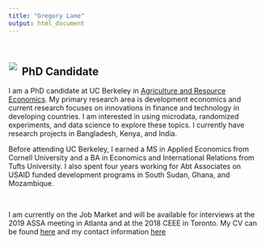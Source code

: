 ```yaml
---
title: "Gregory Lane"
output: html_document
---
```


<br>


<div style= "float:left; position: relative; top: -5px; left: -10px; margin: 0 0 0 0.75em">
![](photos/headshot3_small.jpg)
</div>

<div>
## PhD Candidate

I am a PhD candidate at UC Berkeley in [Agriculture and Resource Economics](https://are.berkeley.edu/). My primary research area is development economics and current research focuses on innovations in finance and technology in developing countries. I am interested in using microdata, randomized experiments, and data science to explore these topics. I currently have research projects in Bangladesh, Kenya, and India.   

Before attending UC Berkeley, I earned a MS in Applied Economics from Cornell University and a BA in Economics and International Relations from Tufts University. I also spent four years working for Abt Associates on USAID funded development programs in South Sudan, Ghana, and Mozambique.

<br/>

I am currently on the Job Market and will be available for interviews at the 2019 ASSA meeting in Atlanta and at the 2018 CEEE in Toronto. My CV can be found [here](pdfs/CV_Lane_June2018.pdf) and my contact information [here](contact.html)

</div>






